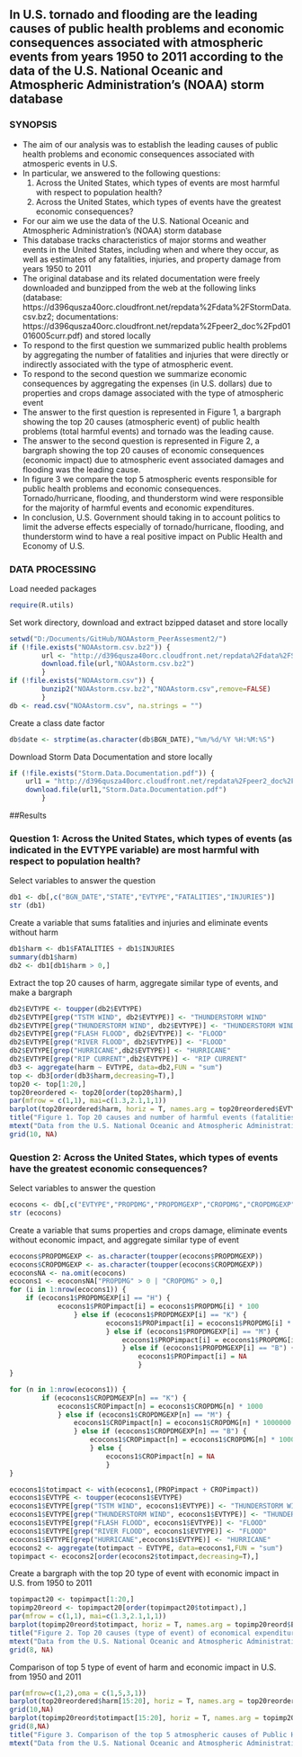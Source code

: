 ## In U.S. tornado and flooding are the leading causes of public health problems and economic consequences associated with atmospheric events from years 1950 to 2011 according to the data of the U.S. National Oceanic and Atmospheric Administration's (NOAA) storm database

### SYNOPSIS
* The aim of our analysis was to establish the leading causes of public health problems and economic consequences associated with atmosperic events in U.S.
* In particular, we answered to the following questions:
  1. Across the United States, which types of events are most harmful with respect to population health?
  2. Across the United States, which types of events have the greatest economic consequences?
* For our aim we use the data of the U.S. National Oceanic and Atmospheric Administration's (NOAA) storm database   
* This database tracks characteristics of major storms and weather events in the United States, including when and where they occur, as well as estimates of any fatalities, injuries, and property damage from years 1950 to 2011
* The original database and its related documentation were freely downloaded and bunzipped from the web at the following links (database: https://d396qusza40orc.cloudfront.net/repdata%2Fdata%2FStormData.csv.bz2; documentations: https://d396qusza40orc.cloudfront.net/repdata%2Fpeer2_doc%2Fpd01016005curr.pdf) and stored locally
* To respond to the first question we summarized public health problems by aggregating the number of fatalities and injuries that were directly or indirectly associated with the type of atmospheric event. 
* To respond to the second question we summarize economic consequences by aggregating the expenses (in U.S. dollars) due to properties and crops damage associated with the type of atmospheric event
* The answer to the first question is represented in Figure 1, a bargraph showing the top 20 causes (atmospheric event) of public health problems (total harmful events) and tornado was the leading cause. 
* The answer to the second question is represented in Figure 2, a bargraph showing the top 20 causes of economic consequences (economic impact) due to atmospheric event associated damages and flooding was the leading cause.
* In figure 3 we compare the top 5 atmospheric events responsible for public health problems and economic consequences. Tornado/hurricane, flooding, and thunderstorm wind were responsible for the majority of harmful events and economic expenditures. 
* In conclusion, U.S. Government should taking in to account politics to limit the adverse effects especially of tornado/hurricane, flooding, and thunderstorm wind to have a real positive impact on Public Health and Economy of U.S. 

### DATA PROCESSING

Load needed packages
```r
require(R.utils)
```

Set work directory, download and extract bzipped dataset and store locally
```r
setwd("D:/Documents/GitHub/NOAAstorm_PeerAssesment2/")
if (!file.exists("NOAAstorm.csv.bz2")) {
        url <- "http://d396qusza40orc.cloudfront.net/repdata%2Fdata%2FStormData.csv.bz2"
        download.file(url,"NOAAstorm.csv.bz2")        
        }
if (!file.exists("NOAAstorm.csv")) {
        bunzip2("NOAAstorm.csv.bz2","NOAAstorm.csv",remove=FALSE)
        } 
db <- read.csv("NOAAstorm.csv", na.strings = "")
```

Create a class date factor
```r
db$date <- strptime(as.character(db$BGN_DATE),"%m/%d/%Y %H:%M:%S")
```

Download Storm Data Documentation and store locally
```r
if (!file.exists("Storm.Data.Documentation.pdf")) {
    url1 = "http://d396qusza40orc.cloudfront.net/repdata%2Fpeer2_doc%2Fpd01016005curr.pdf"
    download.file(url1,"Storm.Data.Documentation.pdf")
        }
```

##Results

### Question 1: Across the United States, which types of events (as indicated in the EVTYPE variable) are most harmful with respect to population health?

Select variables to answer the question
```r
db1 <- db[,c("BGN_DATE","STATE","EVTYPE","FATALITIES","INJURIES")]
str (db1)
```

Create a variable that sums fatalities and injuries and eliminate events without harm
```r
db1$harm <- db1$FATALITIES + db1$INJURIES
summary(db1$harm)
db2 <- db1[db1$harm > 0,]
```

Extract the top 20 causes of harm, aggregate similar type of events, and make a bargraph 
```r
db2$EVTYPE <- toupper(db2$EVTYPE)
db2$EVTYPE[grep("TSTM WIND", db2$EVTYPE)] <- "THUNDERSTORM WIND"
db2$EVTYPE[grep("THUNDERSTORM WIND", db2$EVTYPE)] <- "THUNDERSTORM WIND"
db2$EVTYPE[grep("FLASH FLOOD", db2$EVTYPE)] <- "FLOOD"
db2$EVTYPE[grep("RIVER FLOOD", db2$EVTYPE)] <- "FLOOD"
db2$EVTYPE[grep("HURRICANE",db2$EVTYPE)] <- "HURRICANE"
db2$EVTYPE[grep("RIP CURRENT",db2$EVTYPE)] <- "RIP CURRENT"
db3 <- aggregate(harm ~ EVTYPE, data=db2,FUN = "sum")
top <- db3[order(db3$harm,decreasing=T),]
top20 <- top[1:20,]
top20reordered <- top20[order(top20$harm),]
par(mfrow = c(1,1), mai=c(1.3,2.1,1,1))
barplot(top20reordered$harm, horiz = T, names.arg = top20reordered$EVTYPE, las = 1,xlim=c(0,100000), cex.names = 1, xlab = "Total harmful events") 
title("Figure 1. Top 20 causes and number of harmful events (fatalities + injuries) \nfrom 1950 to 2011 in U.S.", cex = 2)
mtext("Data from the U.S. National Oceanic and Atmospheric Administration's (NOAA) storm database", side = 1, cex = 1.2)
grid(10, NA)
```

### Question 2: Across the United States, which types of events have the greatest economic consequences?

Select variables to answer the question
```r
ecocons <- db[,c("EVTYPE","PROPDMG","PROPDMGEXP","CROPDMG","CROPDMGEXP")]
str (ecocons)
```

Create a variable that sums properties and crops damage, eliminate events without economic impact, and aggregate similar type of event
```r
ecocons$PROPDMGEXP <- as.character(toupper(ecocons$PROPDMGEXP))
ecocons$CROPDMGEXP <- as.character(toupper(ecocons$CROPDMGEXP))
ecoconsNA <- na.omit(ecocons)
ecocons1 <- ecoconsNA["PROPDMG" > 0 | "CROPDMG" > 0,]
for (i in 1:nrow(ecocons1)) {
    if (ecocons1$PROPDMGEXP[i] == "H") {
            ecocons1$PROPimpact[i] = ecocons1$PROPDMG[i] * 100
                } else if (ecocons1$PROPDMGEXP[i] == "K") {
                        ecocons1$PROPimpact[i] = ecocons1$PROPDMG[i] * 1000
                        } else if (ecocons1$PROPDMGEXP[i] == "M") {
                            ecocons1$PROPimpact[i] = ecocons1$PROPDMG[i] * 1000000
                            } else if (ecocons1$PROPDMGEXP[i] == "B") {ecocons1$PROPimpact[i] = ecocons1$PROPDMG[i] * 1000000000                                                                       } else {
                                ecocons1$PROPimpact[i] = NA
                                }
}

for (n in 1:nrow(ecocons1)) {
        if (ecocons1$CROPDMGEXP[n] == "K") {
            ecocons1$CROPimpact[n] = ecocons1$CROPDMG[n] * 1000
            } else if (ecocons1$CROPDMGEXP[n] == "M") {
                ecocons1$CROPimpact[n] = ecocons1$CROPDMG[n] * 1000000
                } else if (ecocons1$CROPDMGEXP[n] == "B") {
                    ecocons1$CROPimpact[n] = ecocons1$CROPDMG[n] * 1000000000
                    } else {
                        ecocons1$CROPimpact[n] = NA
                        }
}

ecocons1$totimpact <- with(ecocons1,(PROPimpact + CROPimpact)) 
ecocons1$EVTYPE <- toupper(ecocons1$EVTYPE)
ecocons1$EVTYPE[grep("TSTM WIND", ecocons1$EVTYPE)] <- "THUNDERSTORM WIND"
ecocons1$EVTYPE[grep("THUNDERSTORM WIND", ecocons1$EVTYPE)] <- "THUNDERSTORM WIND"
ecocons1$EVTYPE[grep("FLASH FLOOD", ecocons1$EVTYPE)] <- "FLOOD"
ecocons1$EVTYPE[grep("RIVER FLOOD", ecocons1$EVTYPE)] <- "FLOOD"
ecocons1$EVTYPE[grep("HURRICANE",ecocons1$EVTYPE)] <- "HURRICANE"
ecocons2 <- aggregate(totimpact ~ EVTYPE, data=ecocons1,FUN = "sum")
topimpact <- ecocons2[order(ecocons2$totimpact,decreasing=T),]
```

Create a bargraph with the top 20 type of event with economic impact in U.S. from 1950 to 2011
```r
topimpact20 <- topimpact[1:20,]
topimp20reord <- topimpact20[order(topimpact20$totimpact),]
par(mfrow = c(1,1), mai=c(1.3,2.1,1,1))
barplot(topimp20reord$totimpact, horiz = T, names.arg = topimp20reord$EVTYPE, las = 1,xlim=c(0,200000000000), cex.names = 1, xlab = "Economic expenditure (U.S. Dollars $)") 
title("Figure 2. Top 20 causes (type of event) of economical expenditure for damage \nto property and crop from 1950 to 2011 in U.S.", cex = 2) 
mtext("Data from the U.S. National Oceanic and Atmospheric Administration's (NOAA) storm database", side = 1, cex = 1.2)
grid(8, NA)
```
Comparison of top 5 type of event of harm and economic impact in U.S. from 1950 and 2011
```r
par(mfrow=c(1,2),oma = c(1,5,3,1))
barplot(top20reordered$harm[15:20], horiz = T, names.arg = top20reordered$EVTYPE[15:20], las = 1,xlim=c(0,100000), cex.names = 0.8, xlab = "Total harmful events")
grid(10,NA)
barplot(topimp20reord$totimpact[15:20], horiz = T, names.arg = topimp20reord$EVTYPE[15:20], las = 1,xlim=c(0,200000000000), cex.names = 0.8, xlab = "Economic expenditure (U.S. Dollars $)")
grid(8,NA)
title("Figure 3. Comparison of the top 5 atmospheric causes of Public Health problems \nand economic consequences in U.S. from 1950 and 2011", outer = T, cex = 2) 
mtext("Data from the U.S. National Oceanic and Atmospheric Administration's (NOAA) storm database", side = 1, outer = T, cex = 1.2 )
```

